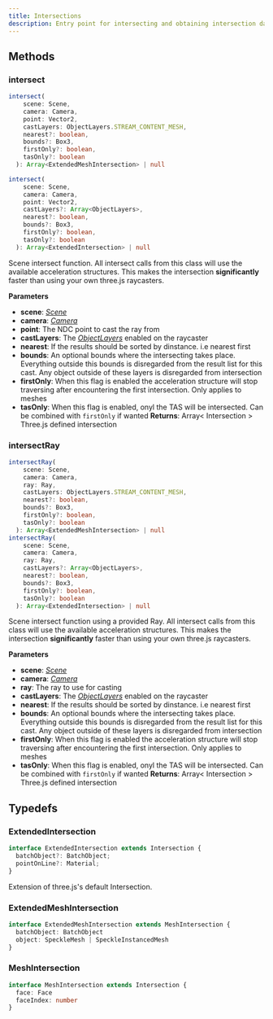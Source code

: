 ```yaml
---
title: Intersections
description: Entry point for intersecting and obtaining intersection data from the scene. Accessible from [_SpeckleRenderer_](/developers/viewer/speckle-renderer-api)
---
```



## Methods

### intersect

```typescript
intersect(
    scene: Scene,
    camera: Camera,
    point: Vector2,
    castLayers: ObjectLayers.STREAM_CONTENT_MESH,
    nearest?: boolean,
    bounds?: Box3,
    firstOnly?: boolean,
    tasOnly?: boolean
  ): Array<ExtendedMeshIntersection> | null

intersect(
    scene: Scene,
    camera: Camera,
    point: Vector2,
    castLayers?: Array<ObjectLayers>,
    nearest?: boolean,
    bounds?: Box3,
    firstOnly?: boolean,
    tasOnly?: boolean
  ): Array<ExtendedIntersection> | null
```

Scene intersect function.
<Tip>
All intersect calls from this class will use the available acceleration structures. This makes the intersection **significantly** faster than using your own three.js raycasters.
</Tip>

**Parameters**

- **scene**: [_Scene_](https://threejs.org/docs/index.html?q=scene#api/en/scenes/Scene)
- **camera**: [_Camera_](https://threejs.org/docs/index.html?q=camera#api/en/cameras/Camera)
- **point**: The NDC point to cast the ray from
- **castLayers**: The [_ObjectLayers_](/developers/viewer/viewer-api#objectlayers) enabled on the raycaster 
- **nearest**: If the results should be sorted by dinstance. i.e nearest first
- **bounds**: An optional bounds where the intersecting takes place. Everything outside this bounds is disregarded from the result list
for this cast. Any object outside of these layers is disregarded from intersection
- **firstOnly**: When this flag is enabled the acceleration structure will stop traversing after encountering the first intersection. Only applies to meshes
- **tasOnly**: When this flag is enabled, onyl the TAS will be intersected. Can be combined with `firstOnly` if wanted
**Returns**: Array< Intersection > Three.js defined intersection

### intersectRay

```typescript
intersectRay(
    scene: Scene,
    camera: Camera,
    ray: Ray,
    castLayers: ObjectLayers.STREAM_CONTENT_MESH,
    nearest?: boolean,
    bounds?: Box3,
    firstOnly?: boolean,
    tasOnly?: boolean
  ): Array<ExtendedMeshIntersection> | null
intersectRay(
    scene: Scene,
    camera: Camera,
    ray: Ray,
    castLayers?: Array<ObjectLayers>,
    nearest?: boolean,
    bounds?: Box3,
    firstOnly?: boolean,
    tasOnly?: boolean
  ): Array<ExtendedIntersection> | null
```

Scene intersect function using a provided Ray.
<Tip>
All intersect calls from this class will use the available acceleration structures. This makes the intersection **significantly** faster than using your own three.js raycasters.
</Tip>

**Parameters**

- **scene**: [_Scene_](https://threejs.org/docs/index.html?q=scene#api/en/scenes/Scene)
- **camera**: [_Camera_](https://threejs.org/docs/index.html?q=camera#api/en/cameras/Camera)
- **ray**: The ray to use for casting
- **castLayers**: The [_ObjectLayers_](/developers/viewer/viewer-api#objectlayers) enabled on the raycaster 
- **nearest**: If the results should be sorted by dinstance. i.e nearest first
- **bounds**: An optional bounds where the intersecting takes place. Everything outside this bounds is disregarded from the result list
for this cast. Any object outside of these layers is disregarded from intersection
- **firstOnly**: When this flag is enabled the acceleration structure will stop traversing after encountering the first intersection. Only applies to meshes
- **tasOnly**: When this flag is enabled, onyl the TAS will be intersected. Can be combined with `firstOnly` if wanted
**Returns**: Array< Intersection > Three.js defined intersection

## Typedefs

### ExtendedIntersection

```typescript
interface ExtendedIntersection extends Intersection {
  batchObject?: BatchObject;
  pointOnLine?: Material;
}
```

Extension of three.js's default Intersection.

### ExtendedMeshIntersection

```typescript
interface ExtendedMeshIntersection extends MeshIntersection {
  batchObject: BatchObject
  object: SpeckleMesh | SpeckleInstancedMesh
}
```

### MeshIntersection

```typescript
interface MeshIntersection extends Intersection {
  face: Face
  faceIndex: number
}
```

